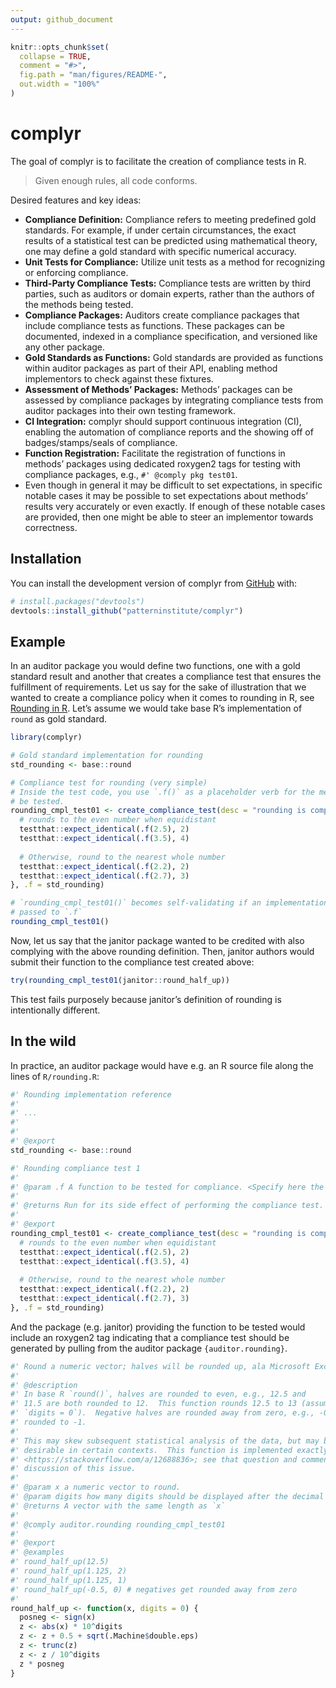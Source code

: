 ```yaml
---
output: github_document
---
```


<!-- README.md is generated from README.Rmd. Please edit that file -->

```r
knitr::opts_chunk$set(
  collapse = TRUE,
  comment = "#>",
  fig.path = "man/figures/README-",
  out.width = "100%"
)
```

# complyr

<!-- badges: start -->
<!-- badges: end -->

The goal of complyr is to facilitate the creation of compliance tests in R.

> Given enough rules, all code conforms.

Desired features and key ideas:

- **Compliance Definition:** Compliance refers to meeting predefined gold standards. For example, if under certain circumstances, the exact results of a statistical test can be predicted using mathematical theory, one may define a gold standard with specific numerical accuracy.
- **Unit Tests for Compliance:** Utilize unit tests as a method for recognizing or enforcing compliance.
- **Third-Party Compliance Tests:** Compliance tests are written by third parties, such as auditors or domain experts, rather than the authors of the methods being tested.
- **Compliance Packages:** Auditors create compliance packages that include compliance tests as functions. These packages can be documented, indexed in a compliance specification, and versioned like any other package.
- **Gold Standards as Functions:** Gold standards are provided as functions within auditor packages as part of their API, enabling method implementors to check against these fixtures.
- **Assessment of Methods' Packages:** Methods' packages can be assessed by compliance packages by integrating compliance tests from auditor packages into their own testing framework.
- **CI Integration:** complyr should support continuous integration (CI), enabling the automation of compliance reports and the showing off of badges/stamps/seals of compliance.
- **Function Registration:** Facilitate the registration of functions in methods' packages using dedicated roxygen2 tags for testing with compliance packages, e.g., `#' @comply pkg test01`.
- Even though in general it may be difficult to set expectations, in specific notable cases it may be possible to set expectations about methods' results very accurately or even exactly. If enough of these notable cases are provided, then one might be able to steer an implementor towards correctness.

## Installation

You can install the development version of complyr from [GitHub](https://github.com/) with:

``` r
# install.packages("devtools")
devtools::install_github("patterninstitute/complyr")
```

## Example

In an auditor package you would define two functions, one with a gold standard
result and another that creates a compliance test that ensures the fulfillment
of requirements. Let us say for the sake of illustration that we wanted to
create a compliance policy when it comes to rounding in R, see [Rounding in R](https://psiaims.github.io/CAMIS/R/rounding.html). Let's assume we would
take base R's implementation of `round` as gold standard. 

```r
library(complyr)

# Gold standard implementation for rounding
std_rounding <- base::round

# Compliance test for rounding (very simple)
# Inside the test code, you use `.f()` as a placeholder verb for the method to
# be tested.
rounding_cmpl_test01 <- create_compliance_test(desc = "rounding is compliant", code = {
  # rounds to the even number when equidistant
  testthat::expect_identical(.f(2.5), 2)
  testthat::expect_identical(.f(3.5), 4)
  
  # Otherwise, round to the nearest whole number
  testthat::expect_identical(.f(2.2), 2)
  testthat::expect_identical(.f(2.7), 3)
}, .f = std_rounding)

# `rounding_cmpl_test01()` becomes self-validating if an implementation was
# passed to `.f`
rounding_cmpl_test01()
```

Now, let us say that the janitor package wanted to be credited with also
complying with the above rounding definition. Then, janitor authors would submit
their function to the compliance test created above:

```r
try(rounding_cmpl_test01(janitor::round_half_up))
```

This test fails purposely because janitor's definition of rounding is
intentionally different.

## In the wild

In practice, an auditor package would have e.g. an R source file along the lines
of `R/rounding.R`:

```r
#' Rounding implementation reference
#'
#' ...
#'
#'
#' @export
std_rounding <- base::round

#' Rounding compliance test 1
#'
#' @param .f A function to be tested for compliance. <Specify here the expected interface>.
#'
#' @returns Run for its side effect of performing the compliance test.
#'
#' @export
rounding_cmpl_test01 <- create_compliance_test(desc = "rounding is compliant", code = {
  # rounds to the even number when equidistant
  testthat::expect_identical(.f(2.5), 2)
  testthat::expect_identical(.f(3.5), 4)
  
  # Otherwise, round to the nearest whole number
  testthat::expect_identical(.f(2.2), 2)
  testthat::expect_identical(.f(2.7), 3)
}, .f = std_rounding)
```

And the package (e.g. janitor) providing the function to be tested would
include an roxygen2 tag indicating that a compliance test should be generated
by pulling from the auditor package `{auditor.rounding}`.

```R
#' Round a numeric vector; halves will be rounded up, ala Microsoft Excel.
#'
#' @description
#' In base R `round()`, halves are rounded to even, e.g., 12.5 and
#' 11.5 are both rounded to 12.  This function rounds 12.5 to 13 (assuming
#' `digits = 0`).  Negative halves are rounded away from zero, e.g., -0.5 is
#' rounded to -1.
#'
#' This may skew subsequent statistical analysis of the data, but may be
#' desirable in certain contexts.  This function is implemented exactly from
#' <https://stackoverflow.com/a/12688836>; see that question and comments for
#' discussion of this issue.
#'
#' @param x a numeric vector to round.
#' @param digits how many digits should be displayed after the decimal point?
#' @returns A vector with the same length as `x`
#'
#' @comply auditor.rounding rounding_cmpl_test01
#' 
#' @export
#' @examples
#' round_half_up(12.5)
#' round_half_up(1.125, 2)
#' round_half_up(1.125, 1)
#' round_half_up(-0.5, 0) # negatives get rounded away from zero
#'
round_half_up <- function(x, digits = 0) {
  posneg <- sign(x)
  z <- abs(x) * 10^digits
  z <- z + 0.5 + sqrt(.Machine$double.eps)
  z <- trunc(z)
  z <- z / 10^digits
  z * posneg
}

```

